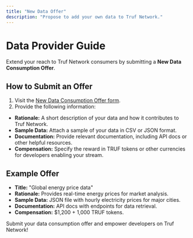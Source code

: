 ---
title: "New Data Offer"
description: "Propose to add your own data to Truf Network."
---

# Data Provider Guide

Extend your reach to Truf Network consumers by submitting a **New Data Consumption Offer**.

## How to Submit an Offer

1. Visit the [New Data Consumption Offer form](https://github.com/truf-network/adapters/issues/new?template=new-data-consumption-offer.md).
2. Provide the following information:
- **Rationale:** A short description of your data and how it contributes to Truf Network.
- **Sample Data:** Attach a sample of your data in CSV or JSON format.
- **Documentation:** Provide relevant documentation, including API docs or other helpful resources.
- **Compensation:** Specify the reward in TRUF tokens or other currencies for developers enabling your stream.

## Example Offer

- **Title:** "Global energy price data"
- **Rationale:** Provides real-time energy prices for market analysis.
- **Sample Data:** JSON file with hourly electricity prices for major cities.
- **Documentation:** API docs with endpoints for data retrieval.
- **Compensation:** $1,200 + 1,000 TRUF tokens.

Submit your data consumption offer and empower developers on Truf Network!